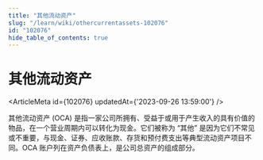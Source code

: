 ```yaml
---
title: "其他流动资产"
slug: "/learn/wiki/othercurrentassets-102076"
id: "102076"
hide_table_of_contents: true
---
```



# 其他流动资产

<ArticleMeta id={102076} updatedAt={'2023-09-26 13:59:00'} />
<div className='border-solid border-b border-t-0 my-4 border-[var(--ifm-color-gray-300)]' />

其他流动资产 (OCA) 是指一家公司所拥有、受益于或用于产生收入的具有价值的物品，在一个营业周期内可以转化为现金。它们被称为 “其他” 是因为它们不常见或不重要，与现金、证券、应收账款、存货和预付费支出等典型流动资产项目不同。OCA 账户列在资产负债表上，是公司总资产的组成部分。
